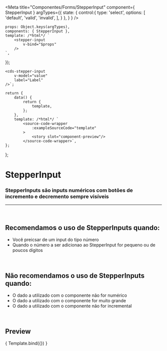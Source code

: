 
<Meta
	title="Componentes/Forms/StepperInput"
	component={ StepperInput }
	argTypes={{
		state: {
			control:{
				type: 'select',
				options: [
					'default',
					'valid',
					'invalid',
				],
			}
		},
	}
}
/>

	props: Object.keys(argTypes),
	components: { StepperInput },
	template: /*html*/ `
		<stepper-input
			v-bind="$props" 
		/>
	`,
});

	<cds-stepper-input
		v-model="value"
		label="Label"
	/>`;

	return {
		data() {
			return {
				template,
			};
		},
		template: /*html*/ `
			<source-code-wrapper
				:exampleSourceCode="template"
			>
				<story slot="component-preview"/>
			</source-code-wrapper>`,
	};
};

# StepperInput

### StepperInputs são inputs numéricos com botões de incremento e decremento sempre visíveis
---
<br />

## Recomendamos o uso de StepperInputs quando:
- Você preicsar de um input do tipo número
- Quando o número a ser adicionao ao StepperInput for pequeno ou de poucos dígitos

<br />

## Não recomendamos o uso de StepperInputs quando:
- O dado a utilizado com o componente não for numérico
- O dado a utilizado com o componente for muito grande
- O dado a utilizado com o componente não for incremental

<br />

## Preview

<Canvas>
	<Story
		name="StepperInput"
		decorators={[docsDecorator]}
	>
		{ Template.bind({}) }
	</Story>
</Canvas>

<ArgsTable story="StepperInput" />